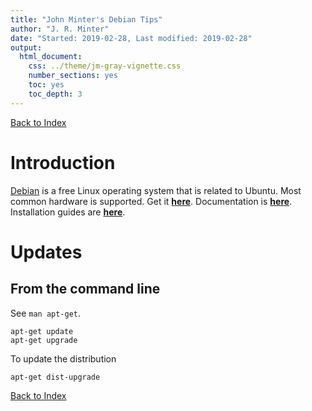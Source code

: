 ```yaml
---
title: "John Minter's Debian Tips"
author: "J. R. Minter"
date: "Started: 2019-02-28, Last modified: 2019-02-28"
output:
  html_document:
    css: ../theme/jm-gray-vignette.css
    number_sections: yes
    toc: yes
    toc_depth: 3
---
```


[Back to Index](../README.html)

# Introduction

[Debian](https://www.debian.org/) is a free Linux operating system that is
related to Ubuntu. Most common hardware is supported. Get it
[**here**](https://www.debian.org/distrib/). Documentation is
[**here**](https://www.debian.org/doc/). Installation guides are
[**here**](https://www.debian.org/releases/stable/installmanual).

# Updates

## From the command line

See `man apt-get`.

```
apt-get update
apt-get upgrade
```

To update the distribution

```
apt-get dist-upgrade
```




[Back to Index](../README.html)
